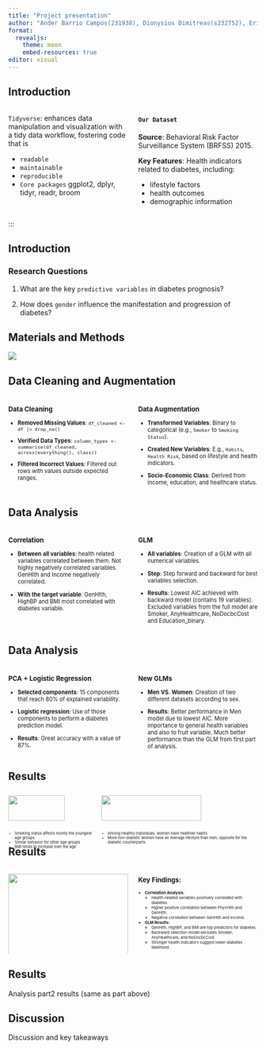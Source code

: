 ```yaml
---
title: "Project presentation"
author: "Ander Barrio Campos(231938), Dionysios Dimitreas(s232752), Erikas Mikužis(s223164), Valeria Tedeschi(s231945), Angeliki Vliora(233059)"
format:
  revealjs:
    theme: moon
    embed-resources: true
editor: visual
---
```


## Introduction

::: columns
::: {.column width="50%"}
`Tidyverse`: enhances data manipulation and visualization with a tidy data workflow, fostering code that is

::: incremental
-   `readable`
-   `maintainable`
-   `reproducible`
-   `Core packages` ggplot2, dplyr, tidyr, readr, broom
:::
:::

::: {.column .incremental width="50%"}
#### `Our Dataset`

**Source**: Behavioral Risk Factor Surveillance System (BRFSS) 2015.

**Key Features**: Health indicators related to diabetes, including:

::: incremental
-   lifestyle factors
-   health outcomes
-   demographic information
:::
:::
:::

:::

## Introduction

### Research Questions

1.  What are the key `predictive variables` in diabetes prognosis?

2.  How does `gender` influence the manifestation and progression of diabetes?

## Materials and Methods

<div>

![](images/R_flowchart.png)

</div>

## Data Cleaning and Augmentation

```{=html}
<style>
.small-font {
  font-size: 0.8em;
}
</style>
```
::: columns
::: {.column .small-font width="50%"}
### Data Cleaning

-   **Removed Missing Values**: `df_cleaned <- df |> drop_na()`

-   **Verified Data Types**: `column_types <- summarise(df_cleaned, across(everything(), class))`

-   **Filtered Incorrect Values**: Filtered out rows with values outside expected ranges.
:::

::: {.column .small-font width="50%"}
### Data Augmentation

-   **Transformed Variables**: Binary to categorical (e.g., `Smoker` to `Smoking Status`).

-   **Created New Variables**: E.g., `Habits`, `Health Risk`, based on lifestyle and health indicators.

-   **Socio-Economic Class**: Derived from income, education, and healthcare status.
:::
:::

## Data Analysis

::: columns
::: {.column .small-font width="50%"}
### Correlation

::: incremental
-   **Between all variables**: health related variables correlated between them. Not highly negatively correlated variables. GenHlth and Income negatively correlated.

-   **With the target variable**: GenHlth, HighBP and BMI most correlated with diabetes variable.
:::
:::

::: {.column .small-font width="50%"}
### GLM

::: incremental
-   **All variables**: Creation of a GLM with all numerical variables.

-   **Step**: Step forward and backward for best variables selection.

-   **Results**: Lowest AIC achieved with backward model (contains 19 variables). Excluded variables from the full model are Smoker, AnyHealthcare, NoDocbcCost and Education_binary.
:::
:::
:::

## Data Analysis

::: columns
::: {.column .small-font width="50%"}
### PCA + Logistic Regression

::: incremental
-   **Selected components**: 15 components that reach 80% of explained variability.

-   **Logistic regression**: Use of those components to perform a diabetes prediction model.

-   **Results**: Great accuracy with a value of 87%.
:::
:::

::: {.column .small-font width="50%"}
### New GLMs

::: incremental
-   **Men VS. Women**: Creation of two different datasets according to sex.

-   **Results**: Better performance in Men model due to lowest AIC. More importance to general health variables and also to fruit variable. Much better performance than the GLM from first part of analysis.
:::
:::
:::

## Results

::: {style="display: flex; font-size: 0.6em;"}
::: {style="padding-right: 10px;"}
![](images/04_key_plot_1.png){.column width="80%"}

::: {.incremental style="font-size: 0.9em;"}
-   Smoking status affects mostly the youngest age groups
-   Similar behavior for other age groups
-   BMI tends to increase over the age
:::
:::

<div>

![](images/04_key_plot_2-01.png){.column width="80%"}

::: {.incremental style="font-size: 0.9em;"}
-   Among Healthy individuals, women have healthier habits
-   More non-diabetic women have an Average lifestyle than men, opposite for the diabetic counterparts.
:::

</div>
:::

## Results

::: columns
::: {.column width="50%"}
![](../results/05_key_plot_3.png){width="100%"}
:::

::: {.column .small-font width="50%"}
### Key Findings:
::: {.incremental style="font-size: 0.7em;"}
- **Correlation Analysis**:
  - Health-related variables positively correlated with diabetes.
  - Higher positive correlation between PhysHlth and GenHlth.
  - Negative correlation between GenHlth and Income.

- **GLM Results**:
  - GenHlth, HighBP, and BMI are top predictors for diabetes.
  - Backward selection model excludes Smoker, AnyHealthcare, and NoDocbcCost.
  - Stronger health indicators suggest lower diabetes likelihood.

:::
:::
:::

## Results

Analysis part2 results (same as part above)

## Discussion

Discussion and key takeaways
